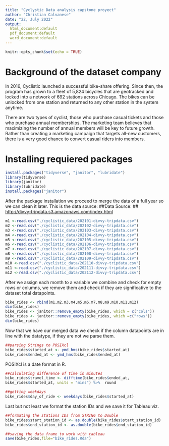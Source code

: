 ```yaml
---
title: "Cyclystic Data analysis capstone proyect"
author: "Christian Calvanese"
date: "22, July 2022"
output: 
  html_document:default
  pdf_document:default
  word_document:default
---
```

```r
knitr::opts_chunk$set(echo = TRUE)
```


# Background of the dataset company

In 2016, Cyclistic launched a successful bike-share offering. Since
then, the program has grown to a fleet of 5,824 bicycles that are
geotracked and locked into a network of 692 stations across Chicago. The
bikes can be unlocked from one station and returned to any other station
in the system anytime.

There are two types of cyclist, those who purchase casual tickets and
those who purchase annual memberships. The marketing team believes that
maximizing the number of annual members will be key to future growth.
Rather than creating a marketing campaign that targets all-new
customers, there is a very good chance to convert casual riders into
members.

# Installing requiered packages

```r
install.packages("tidyverse", "janitor", "lubridate")
library(tidyverse) 
library(janitor) 
library(lubridate)
install.packages("janitor")
```

After the package installation we proceed to merge the data of a full year so we can clean it later. 
This is the data source:
##Data Source: \## <http://divvy-tripdata.s3.amazonaws.com/index.html>


```r
m1 <-read.csv("./cyclistic_data/202101-divvy-tripdata.csv") 
m2 <-read.csv("./cyclistic_data/202102-divvy-tripdata.csv") 
m3 <-read.csv("./cyclistic_data/202103-divvy-tripdata.csv") 
m4 <-read.csv("./cyclistic_data/202104-divvy-tripdata.csv") 
m5 <-read.csv("./cyclistic_data/202105-divvy-tripdata.csv")
m6 <-read.csv("./cyclistic_data/202106-divvy-tripdata.csv") 
m7 <-read.csv("./cyclistic_data/202107-divvy-tripdata.csv") 
m8 <-read.csv("./cyclistic_data/202108-divvy-tripdata.csv") 
m9 <-read.csv("./cyclistic_data/202109-divvy-tripdata.csv") 
m10 <-read.csv("./cyclistic_data/202110-divvy-tripdata.csv") 
m11 <-read.csv("./cyclistic_data/202111-divvy-tripdata.csv") 
m12 <-read.csv("./cyclistic_data/202112-divvy-tripdata.csv")
```

After we assign each month to a variable we combine and check for empty rows or columns,
we remove them and check if they are significative to the dataset total datapoints.


```r
bike_rides <- rbind(m1,m2,m3,m4,m5,m6,m7,m8,m9,m10,m11,m12)
dim(bike_rides) 
bike_rides <- janitor::remove_empty(bike_rides, which = c("cols")) 
bike_rides <- janitor::remove_empty(bike_rides, which =c("rows")) 
dim(bike_rides)
```

Now that we have our merged data we check if the column datapoints are in line with
the datatype, if they are not we parse them.

```r
##parsing Strings to POSIXcl
bike_rides$started_at <- ymd_hms(bike_rides$started_at)
bike_rides$ended_at <- ymd_hms(bike_rides$ended_at)
```

POSIXcl is a date format in R.

```r
##calculating difference of time in minutes
bike_rides$travel_time <- difftime(bike_rides$ended_at,
bike_rides$started_at, units = "mins") %>%  round 

##getting weekdays 
bike_rides$day_of_ride <- weekdays(bike_rides$started_at)
```

Last but not least we format the station IDs and we save it for Tableau viz.

```r
##formating the stations IDs from STRING to Double
bike_rides$start_station_id <- as.double(bike_rides$start_station_id)
bike_rides$end_station_id <- as.double(bike_rides$end_station_id)

##saving the data frame to work with tableau 
save(bike_rides,file="bike_rides.Rda")
```



